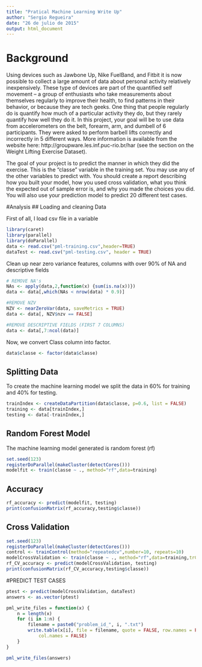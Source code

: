 ```yaml
---
title: "Pratical Machine Learning Write Up"
author: "Sergio Regueira"
date: "26 de julio de 2015"
output: html_document
---
```


# Background
Using devices such as Jawbone Up, Nike FuelBand, and Fitbit it is now possible to collect a large amount of data about personal activity relatively inexpensively. These type of devices are part of the quantified self movement – a group of enthusiasts who take measurements about themselves regularly to improve their health, to find patterns in their behavior, or because they are tech geeks. One thing that people regularly do is quantify how much of a particular activity they do, but they rarely quantify how well they do it. In this project, your goal will be to use data from accelerometers on the belt, forearm, arm, and dumbell of 6 participants. They were asked to perform barbell lifts correctly and incorrectly in 5 different ways. More information is available from the website here: http://groupware.les.inf.puc-rio.br/har (see the section on the Weight Lifting Exercise Dataset). 

The goal of your project is to predict the manner in which they did the exercise. This is the "classe" variable in the training set. You may use any of the other variables to predict with. You should create a report describing how you built your model, how you used cross validation, what you think the expected out of sample error is, and why you made the choices you did. You will also use your prediction model to predict 20 different test cases.

#Analysis
## Loading and cleaning Data

First of all, I load csv file in a variable

```r
library(caret)
library(parallel)
library(doParallel)
data <- read.csv("pml-training.csv",header=TRUE)
dataTest <- read.csv("pml-testing.csv", header = TRUE)
```

Clean up near zero variance features, columns with over 90% of NA and descriptive fields

```r
# REMOVE NA's
NAs <- apply(data,2,function(x) {sum(is.na(x))})
data <- data[,which(NAs < nrow(data) * 0.9)]

#REMOVE NZV
NZV <- nearZeroVar(data, saveMetrics = TRUE)
data <- data[, NZV$nzv == FALSE]

#REMOVE DESCRIPTIVE FIELDS (FIRST 7 COLUMNS)
data <- data[,7:ncol(data)]
```

Now, we convert Class column into factor.

```r
data$classe <- factor(data$classe)
```

## Splitting Data
To create the machine learning model we split the data in 60% for training and 40% for testing.

```r
trainIndex <- createDataPartition(data$classe, p=0.6, list = FALSE)
training <- data[trainIndex,]
testing <- data[-trainIndex,]
```

## Random Forest Model
The machine learning model generated is random forest (rf)

```r
set.seed(123)
registerDoParallel(makeCluster(detectCores()))
modelfit <- train(classe ~ ., method="rf",data=training)
```

## Accuracy
```r
rf_accuracy <- predict(modelfit, testing)
print(confusionMatrix(rf_accuracy,testing$classe))
```

## Cross Validation
```r
set.seed(123)
registerDoParallel(makeCluster(detectCores()))
control <- trainControl(method="repeatedcv",number=10, repeats=10)
modelCrossValidation <- train(classe ~ ., method="rf",data=training,trControl=control)
rf_CV_accuracy <- predict(modelCrossValidation, testing)
print(confusionMatrix(rf_CV_accuracy,testing$classe))
```

#PREDICT TEST CASES

```r
ptest <- predict(modelCrossValidation, dataTest)
answers <- as.vector(ptest)

pml_write_files = function(x) {
    n = length(x)
    for (i in 1:n) {
        filename = paste0("problem_id_", i, ".txt")
        write.table(x[i], file = filename, quote = FALSE, row.names = FALSE, 
            col.names = FALSE)
    }
}

pml_write_files(answers)
```
